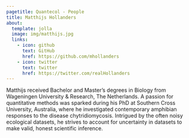 ```yaml
---
pagetitle: Quantecol - People
title: Matthijs Hollanders
about:
  template: jolla
  image: img/matthijs.jpg
  links:
    - icon: github
      text: GitHub
      href: https://github.com/mhollanders
    - icon: twitter
      text: twitter
      href: https://twitter.com/realHollanders
---
```


Matthijs received Bachelor and Master's degrees in Biology from Wageningen University & Research, The Netherlands. A passion for quantitative methods was sparked during his PhD at Southern Cross University, Australia, where he investigated contemporary amphibian responses to the disease chytridiomycosis. Intrigued by the often noisy ecological datasets, he strives to account for uncertainty in datasets to make valid, honest scientific inference.